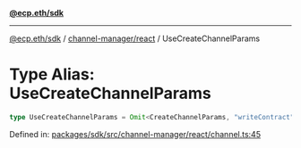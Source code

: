 [**@ecp.eth/sdk**](../../../index.mdx)

***

[@ecp.eth/sdk](/sdk-reference/index.mdx) / [channel-manager/react](/sdk-reference/channel-manager/react/index.mdx) / UseCreateChannelParams

# Type Alias: UseCreateChannelParams

```ts
type UseCreateChannelParams = Omit<CreateChannelParams, "writeContract">;
```

Defined in: [packages/sdk/src/channel-manager/react/channel.ts:45](https://github.com/ecp-eth/comments-monorepo/blob/main/packages/sdk/src/channel-manager/react/channel.ts#L45)
